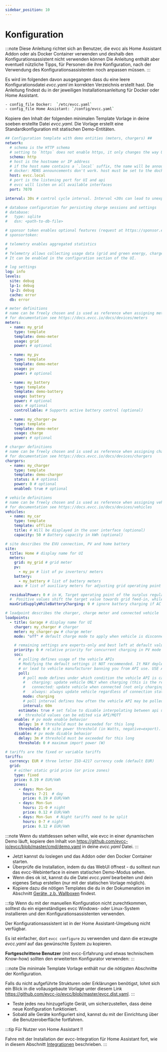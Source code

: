 ```yaml
---
sidebar_position: 10
---
```


# Konfiguration

:::note
Diese Anleitung richtet sich an Benutzer, die evcc als Home Assistant Addon oder als Docker Container verwenden und deshalb den Konfigurationsassistent nicht verwenden können
Die Anleitung enthält aber eventuell nützliche Tipps, für Personen die ihre Konfiguration, nach der Verwendung des Konfigurationsassistenten noch anpassen müssen.
:::

Es wird im folgenden davon ausgegangen dass du eine leere Konfigurationsdatei _evcc.yaml_ im korrekten Verzeichnis erstellt hast.
Die Anleitung findest du in der jeweiligen Installationsanleitung für Docker oder Home Assistant.

```sh
- config_file Docker:  `/etc/evcc.yaml`
- config_file Home Assistant: `/config/evcc.yaml`
```

Kopiere den Inhalt der folgenden minimalen Template Vorlage in deine soeben erstellte Datei _evcc.yaml_.
Die Vorlage erstellt eine Standardkonfiguration mit statischen Demo-Entitäten.

```yaml
## Configuration template with demo entities (meters, chargers) ##
network:
  # schema is the HTTP schema
  # setting to `https` does not enable https, it only changes the way URLs are generated
  schema: http
  # host is the hostname or IP address
  # if the host name contains a `.local` suffix, the name will be announced on MDNS
  # docker: MDNS announcements don't work. host must be set to the docker host's name.
  host: evcc.local
  # port is the listening port for UI and api
  # evcc will listen on all available interfaces
  port: 7070

interval: 30s # control cycle interval. Interval <30s can lead to unexpected behavior, see https://docs.evcc.io/docs/reference/configuration/interval

# database configuration for persisting charge sessions and settings
# database:
#   type: sqlite
#   dsn: <path-to-db-file>

# sponsor token enables optional features (request at https://sponsor.evcc.io)
# sponsortoken:

# telemetry enables aggregated statistics
#
# Telemetry allows collecting usage data (grid and green energy, charge power).
# It can be enabled in the configuration section of the UI.

# log settings
log: info
levels:
  site: debug
  lp-1: debug
  lp-2: debug
  cache: error
  db: error

# meter definitions
# name can be freely chosen and is used as reference when assigning meters to site and loadpoints
# for documentation see https://docs.evcc.io/docs/devices/meters
meters:
  - name: my_grid
    type: template
    template: demo-meter
    usage: grid
    power: # optional

  - name: my_pv
    type: template
    template: demo-meter
    usage: pv
    power: # optional

  - name: my_battery
    type: template
    template: demo-battery
    usage: battery
    power: # optional
    soc: # optional
    controllable: # Supports active battery control (optional)

  - name: my_charger-pw
    type: template
    template: demo-meter
    usage: charge
    power: # optional

# charger definitions
# name can be freely chosen and is used as reference when assigning charger to vehicle
# for documentation see https://docs.evcc.io/docs/devices/chargers
chargers:
  - name: my_charger
    type: template
    template: demo-charger
    status: A # optional
    power: 0 # optional
    enabled: true # optional

# vehicle definitions
# name can be freely chosen and is used as reference when assigning vehicle to loadpoint
# for documentation see https://docs.evcc.io/docs/devices/vehicles
vehicles:
  - name: my_car
    type: template
    template: offline
    title: # Will be displayed in the user interface (optional)
    capacity: 50 # Battery capacity in kWh (optional)

# site describes the EVU connection, PV and home battery
site:
  title: Home # display name for UI
  meters:
    grid: my_grid # grid meter
    pv:
      - my_pv # list of pv inverters/ meters
    battery:
      - my_battery # list of battery meters
    aux: # list of auxiliary meters for adjusting grid operating point

  residualPower: 0 # in W, Target operating point of the surplus regulation at the grid connection (grid meter).
  #  Positive values shift the target value towards grid feed-in, while negative values shift it towards grid consumption
  maxGridSupplyWhileBatteryCharging: 0 # ignore battery charging if AC consumption is above this value

# loadpoint describes the charger, charge meter and connected vehicle
loadpoints:
  - title: Garage # display name for UI
    charger: my_charger # charger
    meter: my_charger-pw # charge meter
    mode: "off" # default charge mode to apply when vehicle is disconnected; use "off" to disable by default if charger is publicly available

    # remaining settings are experts-only and best left at default values
    priority: 0 # relative priority for concurrent charging in PV mode with multiple loadpoints (higher values have higher priority)
    soc:
      # polling defines usage of the vehicle APIs
      # Modifying the default settings it NOT recommended. It MAY deplete your vehicle's battery
      # or lead to vehicle manufacturer banning you from API use. USE AT YOUR OWN RISK.
      poll:
        # poll mode defines under which condition the vehicle API is called:
        #   charging: update vehicle ONLY when charging (this is the recommended default)
        #   connected: update vehicle when connected (not only charging), interval defines how often
        #   always: always update vehicle regardless of connection state, interval defines how often (only supported for single vehicle)
        mode: charging
        # poll interval defines how often the vehicle API may be polled if NOT charging
        interval: 60m
      estimate: true # set false to disable interpolating between api updates (not recommended)
      #  threshold values can be edited via API/MQTT
    enable: # pv mode enable behavior
      delay: 1m # threshold must be exceeded for this long
      threshold: 0 # site power threshold (in Watts, negative=export). If zero, export must exceed minimum charge power to enable
    disable: # pv mode disable behavior
      delay: 3m # threshold must be exceeded for this long
      threshold: 0 # maximum import power (W)

# tariffs are the fixed or variable tariffs
tariffs:
  currency: EUR # three letter ISO-4217 currency code (default EUR)
  grid:
    # either static grid price (or price zones)
    type: fixed
    price: 0.19 # EUR/kWh
    zones:
      - days: Mon-Sun
        hours: 7-21  # day
        price: 0.19 # EUR/kWh
      - days: Mon-Sun
        hours: 21-0 # night
        price: 0.12 # EUR/kWh
      - days: Mon-Sun  # Night tariffs need to be split
        hours: 0-7 # night
        price: 0.12 # EUR/kWh
```

:::note
Wenn du stattdessen sehen willst, wie evcc in einer dynamischen Demo läuft,
kopiere den Inhalt von https://github.com/evcc-io/evcc/blob/master/cmd/demo.yaml in deine _evcc.yaml_ Datei.
:::

- Jetzt kannst du loslegen und das Addon oder den Docker Container starten.
- Überprüfe die Installation, indem du das WebUI öffnest - du solltest nun das evcc-Webinterface in einem statischen Demo-Modus sehen.
- Wenn dies ok ist, kannst du die Datei _evcc.yaml_ bearbeiten und dein eigenes Setup erstellen (nur mit der statischen Vorlage möglich).
- Kopiere dazu die nötigen Templates die du in der Dokumenation im Abschnitt [Geräte, z.b. Wallboxen](../devices/chargers) findest.

:::tip
Wenn du mit der manuellen Konfiguration nicht zurechtkommen, solltest du ein eigenständiges evcc Windows- oder Linux-System installieren und den Konfigurationsassistenten verwenden.

Der Konfigurationsassistent ist in der Home Assistant-Umgebung nicht verfügbar.

Es ist einfacher, dort `evcc configure` zu verwenden und dann die erzeugte _evcc.yaml_ auf das gewünschte System zu kopieren.

**Fortgeschrittene Benutzer** (mit evcc-Erfahrung und etwas technischem Know-how) sollten den erweiterten Konfigurator verwenden:
:::

:::note
Die minimale Template Vorlage enthält nur die nötigsten Abschnitte der Konfiguration.

Falls du nicht aufgeführte Strukturen oder Erklärungen benötigst, lohnt sich ein Blick in die vollausgebaute Vorlage unter diesem
Link https://github.com/evcc-io/evcc/blob/master/evcc.dist.yaml.
:::

- Teste jedes neu hinzugefügte Gerät, um sicherzustellen, dass deine neue Konfiguration funktioniert.
- Sobald alle Geräte konfiguriert sind, kannst du mit der Einrichtung über die Benutzeroberfläche fortfahren.

:::tip
Für Nutzer von Home Assistant !!

Fahre mit der Installation der evcc-Integration für Home Assistant fort, wie in diesem Abschnitt [Integrationen](../integrations/home-assistant) beschrieben.
:::

